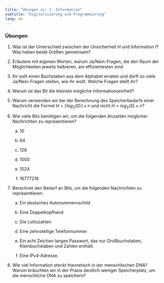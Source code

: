 ```yaml
---
title: "Übungen zu: 2. Information"
subtitle: "Digitalisierung und Programmierung"
lang: de
---
```


### Übungen

1.  Was ist der Unterschied zwischen der Unsicherheit $H$ und Information $I$? Was haben beide Größen gemeinsam?

2.  Erläutere mit eigenen Worten, warum Ja/Nein-Fragen, die den Raum der Möglichkeiten jeweils halbieren, am effizientesten sind.

3. Ihr sollt einen Buchstaben aus dem Alphabet erraten und dürft so viele Ja/Nein-Fragen stellen, wie ihr wollt. Welche Fragen stellt ihr?

4.  Warum ist das Bit die kleinste mögliche Informationseinheit?

5.  Warum verwenden wir bei der Berechnung des Speicherbedarfs einer Nachricht die Formel $H = \lceil log_2(S) \rceil \times n$ und nicht $H = log_2(S) \times n$?

6. Wie viele Bits benötigen wir, um die folgenden Anzahlen möglicher Nachrichten zu repräsentieren?

    a.  10
    
    b.  64
    
    c.  128
    
    d.  1000
    
    e.  1024
    
    f.  16777216
    

7.  Berechnet den Bedarf an Bits, um die folgenden Nachrichten zu repräsentieren:

    a.  Ein deutsches Autonummernschild

    b.  Eine Doppelkopfhand

    c.  Die Lottozahlen
    
    d.  Eine zehnstellige Telefonnummer
    
    e.  Ein acht Zeichen langes Passwort, das nur Großbuchstaben, Kleinbuchstaben und Zahlen enthält.
    
    f.  Eine IPv4-Adresse.

8.  Wie viel Information steckt theoretisch in der menschlischen DNA? Warum bräuchten wir in der Praxis deutlich weniger Speicherplatz, um die menschliche DNA zu speichern?
